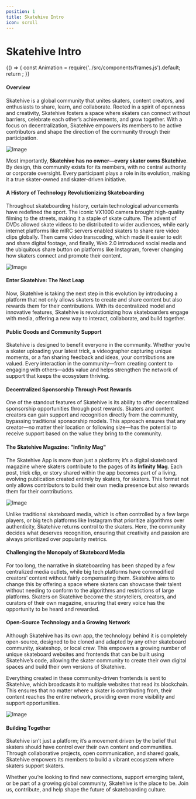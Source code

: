 ```yaml
---
position: 1
title: Skatehive Intro
icon: scroll
---
```



# Skatehive Intro

<div
    style={{
        display: 'flex',
        justifyContent: 'center',
        alignItems: 'center',
        flexDirection: 'column',
    }}
>
<BrowserOnly>
  {() => {
    const Animation = require('../src/components/frames.js').default;
    return <Animation />;
  }}
</BrowserOnly>
</div>

#### Overview

Skatehive is a global community that unites skaters, content creators, and enthusiasts to share, learn, and collaborate. Rooted in a spirit of openness and creativity, Skatehive fosters a space where skaters can connect without barriers, celebrate each other’s achievements, and grow together. With a focus on decentralization, Skatehive empowers its members to be active contributors and shape the direction of the community through their participation.

![Image](https://ipfs.skatehive.app/ipfs/QmbzyAq6rBnuNohzddiDQN4w5sENS8sGMUnki2gjbKFN7e)

Most importantly, **Skatehive has no owner—every skater owns Skatehive**. By design, this community exists for its members, with no central authority or corporate oversight. Every participant plays a role in its evolution, making it a true skater-owned and skater-driven initiative.

#### A History of Technology Revolutionizing Skateboarding

Throughout skateboarding history, certain technological advancements have redefined the sport. The iconic VX1000 camera brought high-quality filming to the streets, making it a staple of skate culture. The advent of DVDs allowed skate videos to be distributed to wider audiences, while early internet platforms like mIRC servers enabled skaters to share rare video clips globally. Then came video transcoding, which made it easier to edit and share digital footage, and finally, Web 2.0 introduced social media and the ubiquitous share button on platforms like Instagram, forever changing how skaters connect and promote their content.

![Image](https://ipfs.skatehive.app/ipfs/QmSt5VnN6P4k3ja1D723F46GtpEzZnxcaZwMHqpv7saPri)

#### Enter Skatehive: The Next Leap

Now, Skatehive is taking the next step in this evolution by introducing a platform that not only allows skaters to create and share content but also rewards them for their contributions. With its decentralized model and innovative features, Skatehive is revolutionizing how skateboarders engage with media, offering a new way to interact, collaborate, and build together.

#### Public Goods and Community Support

Skatehive is designed to benefit everyone in the community. Whether you’re a skater uploading your latest trick, a videographer capturing unique moments, or a fan sharing feedback and ideas, your contributions are valued. Every interaction in the community—from creating content to engaging with others—adds value and helps strengthen the network of support that keeps the ecosystem thriving.

#### Decentralized Sponsorship Through Post Rewards

One of the standout features of Skatehive is its ability to offer decentralized sponsorship opportunities through post rewards. Skaters and content creators can gain support and recognition directly from the community, bypassing traditional sponsorship models. This approach ensures that any creator—no matter their location or following size—has the potential to receive support based on the value they bring to the community.

#### The Skatehive Magazine: "Infinity Mag"

The Skatehive App is more than just a platform; it’s a digital skateboard magazine where skaters contribute to the pages of its **Infinity Mag**. Each post, trick clip, or story shared within the app becomes part of a living, evolving publication created entirely by skaters, for skaters. This format not only allows contributors to build their own media presence but also rewards them for their contributions.

![Image](https://ipfs.skatehive.app/ipfs/QmPvSv7iRDrHJTxBpqeoyi5utA8QmgEUCuAiQ2JsYCGz4m)

Unlike traditional skateboard media, which is often controlled by a few large players, or big tech platforms like Instagram that prioritize algorithms over authenticity, Skatehive returns control to the skaters. Here, the community decides what deserves recognition, ensuring that creativity and passion are always prioritized over popularity metrics.

#### Challenging the Monopoly of Skateboard Media

For too long, the narrative in skateboarding has been shaped by a few centralized media outlets, while big tech platforms have commodified creators’ content without fairly compensating them. Skatehive aims to change this by offering a space where skaters can showcase their talent without needing to conform to the algorithms and restrictions of large platforms. Skaters on Skatehive become the storytellers, creators, and curators of their own magazine, ensuring that every voice has the opportunity to be heard and rewarded.

#### Open-Source Technology and a Growing Network

Although Skatehive has its own app, the technology behind it is completely open-source, designed to be cloned and adapted by any other skateboard community, skateshop, or local crew. This empowers a growing number of unique skateboard websites and frontends that can be built using Skatehive’s code, allowing the skater community to create their own digital spaces and build their own versions of Skatehive.

Everything created in these community-driven frontends is sent to Skatehive, which broadcasts it to multiple websites that read its blockchain. This ensures that no matter where a skater is contributing from, their content reaches the entire network, providing even more visibility and support opportunities.

![Image](https://ipfs.skatehive.app/ipfs/QmePbuFW6b86qDRbKXqpTr5rU8HKF6VRpboxiy9JH3Eujb)

#### Building Together

Skatehive isn’t just a platform; it’s a movement driven by the belief that skaters should have control over their own content and communities. Through collaborative projects, open communication, and shared goals, Skatehive empowers its members to build a vibrant ecosystem where skaters support skaters.

Whether you’re looking to find new connections, support emerging talent, or be part of a growing global community, Skatehive is the place to be. Join us, contribute, and help shape the future of skateboarding culture.
